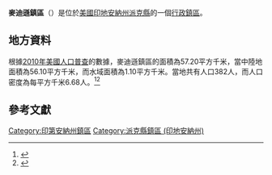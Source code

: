 {{noteTA
|G1=USState
|G2=地名
|G3=Unit
}}
{{Infobox settlement
|official_name            = 麥迪遜鎮區
|native_name = Madison Township
|settlement_type          = [[行政鎮區|行政鎮區]]
|image_skyline            = 
|imagesize                = 
|image_map                = Map highlighting Madison Township, Pike County, Indiana.svg
|mapsize                  = 250px
|pushpin_map  =USA Indiana
|pushpin_label = 麥迪遜鎮區
|pushpin_label_position   = top
|pushpin_map_caption      = 麥迪遜鎮區在印地安納州的位置
|subdivision_type         = [[世界政區索引|國家]]
|subdivision_type1        = [[美国州份|州份]]
|subdivision_type2        = [[印地安納州行政区划|縣]]
|subdivision_name         = [[美国|美国]]
|subdivision_name1        = [[印地安納州|印地安納州]]
|subdivision_name2        = [[派克縣_(印地安納州)|派克縣]]
|elevation_ft             = 446
|elevation_m              = 136
|timezone                 = [[北美东部時區|北美东部時區]]
|area_total_km2           = 57.20
|area_land_km2            = 56.10
|area_water_km2           = 1.10
|area_total_sq_mi         = 
|area_land_sq_mi          = 
|area_water_sq_mi         = 
|population_as_of         = [[2010年美國人口普查|2010]]
|population_footnotes     = 
|population_total         = 382
|population_density_km2   = auto
|population_density_sq_mi = auto
|utc_offset               = -5
|coordinates              = {{coord|38|29|28|N|87|21|37|W|type:city_region:US-AL_source:GNS-enwiki|display=inline,title}}
| coor_pinpoint           = 
| coordinates_footnotes   = 
|timezone_DST             = EDT
|utc_offset_DST           = -4
|postal_code_type         = [[美國郵區編號|郵區編號]]
|postal_code              = 47567
|area_code                = {{link-en|电话区号812|Area code 812|812}}
|blank_name = [[地名信息系统|GNIS ID]]
|blank_info = 453596
}}
'''麥迪遜鎮區'''（{{lang-en|Madison Township}}）是位於[[美國|美國]][[印地安納州|印地安納州]][[派克縣_(印地安納州)|派克縣]]的一個[[行政鎮區|行政鎮區]]。

== 地方資料 ==
根據[[2010年美國人口普查|2010年美國人口普查]]的數據，麥迪遜鎮區的面積為57.20平方千米，當中陸地面積為56.10平方千米，而水域面積為1.10平方千米。當地共有人口382人，而人口密度為每平方千米6.68人。<ref name="GR8">{{cite web|url=http://factfinder2.census.gov|publisher=[[美国人口调查局|美国人口调查局]]|accessdate=2011-05-14|title=American FactFinder|archive-date=2013-09-11|archive-url=https://web.archive.org/web/20130911234518/http://factfinder2.census.gov/|dead-url=no}}</ref><ref>{{cite web|url=https://www.citypopulation.de/en/usa/indiana/admin/|title=USA: Indiana (Counties and Townships) - City Population}}</ref>

== 參考文獻 ==
{{reflist}}

{{派克縣 (印地安納州)}}

{{DEFAULTSORT:Madison Township}}
[[Category:印第安納州鎮區|Category:印第安納州鎮區]]
[[Category:派克縣鎮區_(印地安納州)|Category:派克縣鎮區 (印地安納州)]]

{{Indiana-geo-stub}}